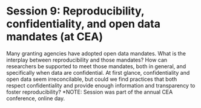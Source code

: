 # Session 9: Reproducibility, confidentiality, and open data mandates (at CEA)

Many granting agencies have adopted open data mandates. What is the interplay between reproducibility and those mandates? How can researchers be supported to meet those mandates, both in general, and specifically when data are confidential. At first glance, confidentiality and open data seem irreconcilable, but could we find practices that both respect confidentiality and provide enough information and transparency to foster reproducibility? *NOTE: Session was part of the annual CEA conference, online day. 